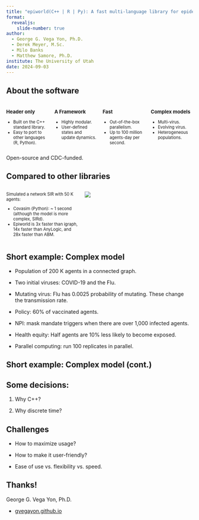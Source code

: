 ```yaml
---
title: "epiworld(C++ | R | Py): A fast multi-language library for epidemiological agent-based models"
format:
  revealjs:
    slide-number: true
author: 
  - George G. Vega Yon, Ph.D.
  - Derek Meyer, M.Sc.
  - Milo Banks
  - Matthew Samore, Ph.D.
institute: The University of Utah
date: 2024-09-03
---
```


## About the software 

::: {.columns style="font-size: 80%"}
::: {.column width="25%"}
### Header only
- Built on the C++ standard library.
- Easy to port to other languages (R, Python).
:::
::: {.column width="25%"}
### A Framework
- Highly modular.
- User-defined states and update dynamics.
:::
::: {.column width="25%"}
### Fast
- Out-of-the-box parallelism.
- Up to 100 million agents-day per second.
:::
::: {.column width="25%"}
### Complex models
- Multi-virus.
- Evolving virus.
- Heterogeneous populations.
:::
:::

Open-source and CDC-funded.

## Compared to other libraries

::: {.columns style="font-size: 80%"}
::: {.column width="40%"}
Simulated a network SIR with 50 K agents:

- Covasim (Python): ~ 1 second (although the model is more complex, SIRd).
- Epiworld is 3x faster than igraph, 14x faster than AnyLogic, and 28x faster than ABM.
:::
::: {.column width="60%"}
![](fig/epiworld-benchmark.png)
:::
:::
 
## Short example: Complex model

- Population of 200 K agents in a connected graph.

- Two initial viruses: COVID-19 and the Flu.

- Mutating virus: Flu has 0.0025 probability of mutating. These change the transmission rate.

- Policy: 60% of vaccinated agents.

- NPI: mask mandate triggers when there are over 1,000 infected agents.

- Health equity: Half agents are 10% less likely to become exposed.

- Parallel computing: run 100 replicates in parallel.

## Short example: Complex model (cont.)

## Some decisions:

1. Why C++?

2. Why discrete time?



## Challenges 

- How to maximize usage?

- How to make it user-friendly?

- Ease of use vs. flexibility vs. speed.


## Thanks!

George G. Vega Yon, Ph.D.

- [gvegayon.github.io](https://gvegayon.github.io)

